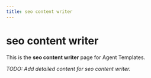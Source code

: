 ```yaml
---
title: seo content writer
---
```


# seo content writer

This is the **seo content writer** page for Agent Templates.

_TODO: Add detailed content for seo content writer._
